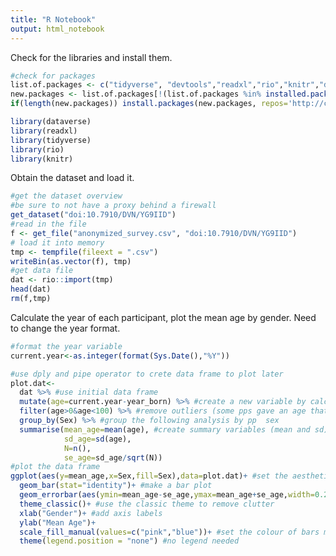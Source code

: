 ```yaml
---
title: "R Notebook"
output: html_notebook
---
```


Check for the libraries and install them.

```r
#check for packages
list.of.packages <- c("tidyverse", "devtools","readxl","rio","knitr","dataverse")
new.packages <- list.of.packages[!(list.of.packages %in% installed.packages()[,"Package"])]
if(length(new.packages)) install.packages(new.packages, repos='http://cran.us.r-project.org')

library(dataverse)
library(readxl)
library(tidyverse)
library(rio)
library(knitr)

```

Obtain the dataset and load it.

```r
#get the dataset overview
#be sure to not have a proxy behind a firewall
get_dataset("doi:10.7910/DVN/YG9IID")
#read in the file
f <- get_file("anonymized_survey.csv", "doi:10.7910/DVN/YG9IID")
# load it into memory
tmp <- tempfile(fileext = ".csv")
writeBin(as.vector(f), tmp)
#get data file
dat <- rio::import(tmp)
head(dat)
rm(f,tmp)

```


Calculate the year of each participant, plot the mean age by gender. Need to change the year format. 

```r
#format the year variable
current.year<-as.integer(format(Sys.Date(),"%Y"))

#use dply and pipe operator to crete data frame to plot later
plot.dat<-
  dat %>% #use initial data frame
  mutate(age=current.year-year_born) %>% #create a new variable by calculating the age
  filter(age>0&age<100) %>% #remove outliers (some pps gave an age that was too high or negative)
  group_by(Sex) %>% #group the following analysis by pp  sex
  summarise(mean_age=mean(age), #create summary variables (mean and sd)
            sd_age=sd(age),
            N=n(),
            se_age=sd_age/sqrt(N))
#plot the data frame
ggplot(aes(y=mean_age,x=Sex,fill=Sex),data=plot.dat)+ #set the aesthetics
  geom_bar(stat="identity")+ #make a bar plot
  geom_errorbar(aes(ymin=mean_age-se_age,ymax=mean_age+se_age,width=0.2))+ #and add error bars
  theme_classic()+ #use the classic theme to remove clutter
  xlab("Gender")+ #add axis labels
  ylab("Mean Age")+
  scale_fill_manual(values=c("pink","blue"))+ #set the colour of bars manually
  theme(legend.position = "none") #no legend needed

```

